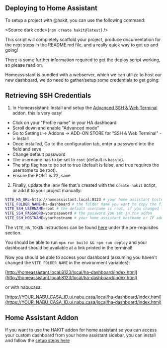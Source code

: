 
<Meta title="INTRODUCTION/Deploying" />

## Deploying to Home Assistant

To setup a project with @hakit, you can use the following command:

<Source dark code={`
  npm create hakit@latest
`} />

This script will completely scaffold your project, produce documentation for the next steps in the README.md file, and a really quick way to get up and going!

There is some further information required to get the deploy script working, so please read on.

Homeassistant is bundled with a webserver, which we can utilize to host our new dashboard, we do need to gather/setup some credentials to get going:

## Retrieving SSH Credentials

1. In Homeassistant: Install and setup the [Advanced SSH & Web Terminal](https://github.com/hassio-addons/addon-ssh) addon, this is very easy!
  - Click on your "Profile name" in your HA dashboard
  - Scroll down and enable "Advanced mode"
  - Go to Settings -> Addons -> ADD-ON STORE for "SSH & Web Terminal" -> Install
  - Once installed, Go to the configuration tab, enter a password into the field and save
  - Change default password
  - The username has to be set to `root` (default is `hassio`).
  - The sftp flag has to be set to true (default is false, and true requires the username to be root).
  - Ensure the PORT is 22, save
2. Finally, update the .env file that's created with the `create hakit` script, or add it to your project manually:

```bash
VITE_HA_URL=http://homeassistant.local:8123 # your home assistant hostname or IP address
VITE_FOLDER_NAME=ha-dashboard # the folder name you want to copy the files to, this should also match the base name in the vite.config.ts `base: '/local/ha-dashboard/'`
VITE_SSH_USERNAME=root # the default username is root, if you changed this, change this value
VITE_SSH_PASSWORD=yourpassword # the password you set in the addon
VITE_SSH_HOSTNAME=yourhostname # your home assistant hostname or IP address, if you get EHOSTUNREACH when connecting, try your IP address `ping homeassistant.local` to get your IP address
```

The `VITE_HA_TOKEN` instructions can be found [here](https://shannonhochkins.github.io/ha-component-kit/?path=/docs/introduction-typescriptsync--docs) under the pre-requisites section.

You should be able to run `npm run build && npm run deploy` and your dashboard should be available at a link printed in the terminal!

Now you should be able to access your dashboard (assuming you haven't changed the `VITE_FOLDER_NAME` in the environment variables):

[http://homeassistant.local:8123/local/ha-dashboard/index.html](http://homeassistant.local:8123/local/ha-dashboard/index.html)

or with nabucasa:

[https://YOUR_NABU_CASA_ID.ui.nabu.casa/local/ha-dashboard/index.html](https://YOUR_NABU_CASA_ID.ui.nabu.casa/local/ha-dashboard/index.html)

## Home Assistant Addon

If you want to use the HAKIT addon for home assistant so you can access your custom dashboard from your home assistant sidebar, you can install and follow the [setup steps here](https://github.com/shannonhochkins/ha-component-kit/blob/master/ADDON.md)
